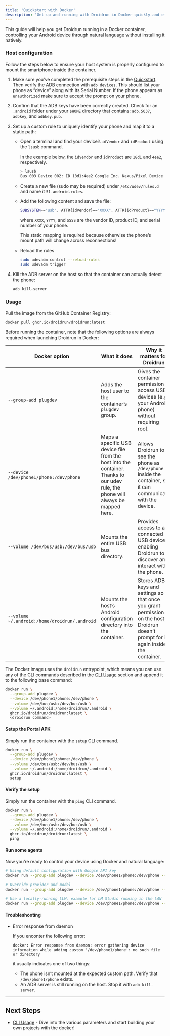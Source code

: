 ```yaml
---
title: 'Quickstart with Docker'
description: 'Get up and running with Droidrun in Docker quickly and effectively'
---
```


This guide will help you get Droidrun running in a Docker container, controlling your Android device through natural language without installing it natively.

### Host configuration

Follow the steps below to ensure your host system is properly configured to mount the smartphone inside the container.

1. Make sure you’ve completed the prerequisite steps in the [Quickstart](/quickstart). Then verify the ADB connection with `adb devices`. This should list your phone as “device” along with its Serial Number. If the phone appears as `unauthorized` make sure to accept the prompt on your phone.

2. Confirm that the ADB keys have been correctly created. Check for an `.android` folder under your `$HOME` directory that contains: `adb.5037`, `adbkey`, and `adbkey.pub`.

3. Set up a custom rule to uniquely identify your phone and map it to a static path:
   - Open a terminal and find your device’s `idVendor` and `idProduct` using the `lsusb` command.

      In the example below, the `idVendor` and `idProduct` are `18d1` and `4ee2`, respectively.

      ```bash
      > lsusb
      Bus 003 Device 002: ID 18d1:4ee2 Google Inc. Nexus/Pixel Device (MTP + debug)
      ```

   - Create a new file (sudo may be required) under `/etc/udev/rules.d` and name it `51-android.rules`.

   - Add the following content and save the file:

      ```bash
      SUBSYSTEM=="usb", ATTR{idVendor}=="XXXX", ATTR{idProduct}=="YYYY", ATTR{serial}=="SSSS", MODE="0666", GROUP="plugdev", SYMLINK+="phone1/phone"
      ```

      where `XXXX`, `YYYY`, and `SSSS` are the vendor ID, product ID, and serial number of your phone.

      This static mapping is required because otherwise the phone’s mount path will change across reconnections!

   - Reload the rules

      ```bash
      sudo udevadm control --reload-rules
      sudo udevadm trigger
      ```

4. Kill the ADB server on the host so that the container can actually detect the phone:

   ```bash
   adb kill-server
   ```

### Usage

Pull the image from the GitHub Container Registry:

```bash
docker pull ghcr.io/droidrun/droidrun:latest
```

Before running the container, note that the following options are always required when launching Droidrun in Docker:

| Docker option | What it does | Why it matters for Droidrun |
|---------------|--------------|-----------------------------|
| `--group-add plugdev` | Adds the host user to the container’s `plugdev` group. | Gives the container permission to access USB devices (e.g., your Android phone) without requiring root. |
| `--device /dev/phone1/phone:/dev/phone` | Maps a specific USB device file from the host into the container. Thanks to our udev rule, the phone will always be mapped here. | Allows Droidrun to see the phone as `/dev/phone` inside the container, so it can communicate with the device. |
| `--volume /dev/bus/usb:/dev/bus/usb` | Mounts the entire USB bus directory. | Provides access to all connected USB devices, enabling Droidrun to discover and interact with the phone. |
| `--volume ~/.android:/home/droidrun/.android` | Mounts the host’s Android configuration directory into the container. | Stores ADB keys and settings so that once you grant permission on the host, Droidrun doesn’t prompt for it again inside the container. |

The Docker image uses the `droidrun` entrypoint, which means you can use any of the CLI commands described in the [CLI Usage](/guides/cli) section and append it to the following base command:

```bash
docker run \
  --group-add plugdev \
  --device /dev/phone1/phone:/dev/phone \
  --volume /dev/bus/usb:/dev/bus/usb \
  --volume ~/.android:/home/droidrun/.android \
  ghcr.io/droidrun/droidrun:latest \
  <droidrun command>
```

#### Setup the Portal APK

Simply run the container with the `setup` CLI command.

```bash
docker run \
  --group-add plugdev \
  --device /dev/phone1/phone:/dev/phone \
  --volume /dev/bus/usb:/dev/bus/usb \
  --volume ~/.android:/home/droidrun/.android \
  ghcr.io/droidrun/droidrun:latest \
  setup
```

#### Verify the setup

Simply run the container with the `ping` CLI command.

```bash
docker run \
  --group-add plugdev \
  --device /dev/phone1/phone:/dev/phone \
  --volume /dev/bus/usb:/dev/bus/usb \
  --volume ~/.android:/home/droidrun/.android \
  ghcr.io/droidrun/droidrun:latest \
  ping
```

#### Run some agents

Now you’re ready to control your device using Docker and natural language:

```bash
# Using default configuration with Google API key
docker run --group-add plugdev --device /dev/phone1/phone:/dev/phone --volume /dev/bus/usb:/dev/bus/usb --volume ~/.android:/home/droidrun/.android --env GOOGLE_API_KEY=your-api-key-here ghcr.io/droidrun/droidrun:latest run "Open the settings app and tell me the Android version"

# Override provider and model
docker run --group-add plugdev --device /dev/phone1/phone:/dev/phone --volume /dev/bus/usb:/dev/bus/usb --volume ~/.android:/home/droidrun/.android --env OPENAI_API_KEY=your-api-key-here ghcr.io/droidrun/droidrun:latest run "Open a browser and search for droidrun" -p OpenAI -m gpt-40

# Use a locally-running LLM, example for LM Studio running in the LAN
docker run --group-add plugdev --device /dev/phone1/phone:/dev/phone --volume /dev/bus/usb:/dev/bus/usb --volume ~/.android:/home/droidrun/.android --network host ghcr.io/droidrun/droidrun:latest run "Open a browser and search for droidrun" -p OpenAILike -m gpt-oss --api_base http://IP-of-LMStudio-server:PORT/v1
```

#### Troubleshooting

* Error response from daemon

   If you enconter the following error:

   ```
   docker: Error response from daemon: error gathering device information while adding custom '/dev/phone1/phone': no such file or directory
   ```

   it usually indicates one of two things:
   - The phone isn’t mounted at the expected custom path. Verify that `/dev/phone1/phone` exists.
   - An ADB server is still running on the host. Stop it with `adb kill-server`.

---

## Next Steps

- [CLI Usage](/guides/cli) - Dive into the various parameters and start building your own projects with the docker!
